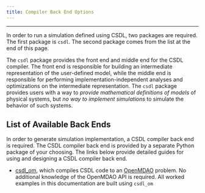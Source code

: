 ```yaml
---
title: Compiler Back End Options
---
```


------------------------------------------------------------------------

In order to run a simulation defined using CSDL, two packages are
required.
The first package is `csdl`.
The second package comes from the list at the end of this page.

The `csdl` package provides the front end and middle end for the CSDL
compiler.
The front end is responsible for building an intermediate representation
of the user-defined model, while the middle end is responsible for
performing implementation-independent analyses and optimizations on the
intermediate representation.
The `csdl` package provides users with a way to *provide mathematical
definitions of models* of physical systems, but _no way to implement
simulations_ to simulate the behavior of such systems.

## List of Available Back Ends

In order to generate simulation implementation, a CSDL compiler
back end is required.
The CSDL compiler back end is provided by a separate Python package of
your choosing.
The links below provide detailed guides for using and designing a CSDL
compiler back end.

- [csdl_om](https://github.com/lsdolab/csdl_om), which compiles CSDL
  code to an [OpenMDAO](https://openmdao.org) problem.
  No additional knowledge of the OpenMDAO API is required.
  All worked examples in this documentation are built using `csdl_om`
